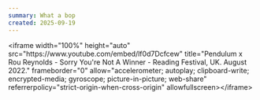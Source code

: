 ```yaml
---
summary: What a bop
created: 2025-09-19
---
```

\<iframe width="100%" height="auto" src="https\://www\.youtube.com/embed/lf0d7Dcfcew" title="Pendulum x Rou Reynolds - Sorry You're Not A Winner - Reading Festival, UK. August 2022." frameborder="0" allow="accelerometer; autoplay; clipboard-write; encrypted-media; gyroscope; picture-in-picture; web-share" referrerpolicy="strict-origin-when-cross-origin" allowfullscreen>\</iframe>
